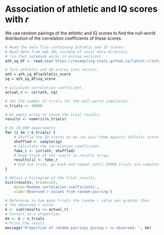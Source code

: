 # Association of athletic and IQ scores with $r$


We use random pairings of the athletic and IQ scores to find the
null-world distribution of the correlation coefficients of these scores.

```r
# Read the data file containing athletic and IQ scores.
# Read data from web URL instead of local data directory
# (so that notebook works in online version).
ath_iq_df <- read.csv('https://resampling-stats.github.io/latest-r/interact/files/data/athletic_iq.csv')

# Turn athletic and IQ scores into vectors.
ath = ath_iq_df$athletic_score
iq = ath_iq_df$iq_score

# Calculate correlation coefficient.
actual_r <- cor(ath, iq)

# Set the number of trials for the null-world simulation.
n_trials <- 10000

# An empty array to store the trial results.
results <- numeric(n_trials)

# Do 10,000 experiments.
for (i in 1:n_trials) {
    # Shuffle the IQ scores so we can pair them against athletic scores.
    shuffled <- sample(iq)
    # Calculate the correlation coefficient.
    fake_r <- cor(ath, shuffled)
    # Keep track of the result in results array.
    results[i] <- fake_r
    # End one trial, go back and repeat until 10000 trials are complete.
}

# Obtain a histogram of the trial results.
hist(results, breaks=25,
    main='Random correlation coefficients',
    xlab='Observed r values from random pairing')

# Determine in how many trials the random r value was greater than
# the observed r value.
k <- sum(results >= actual_r)
# Convert to a proportion.
kk <- k / n_trials
# Print the result.
message('Proportion of random pairings giving r >= observed: ', kk)
```
